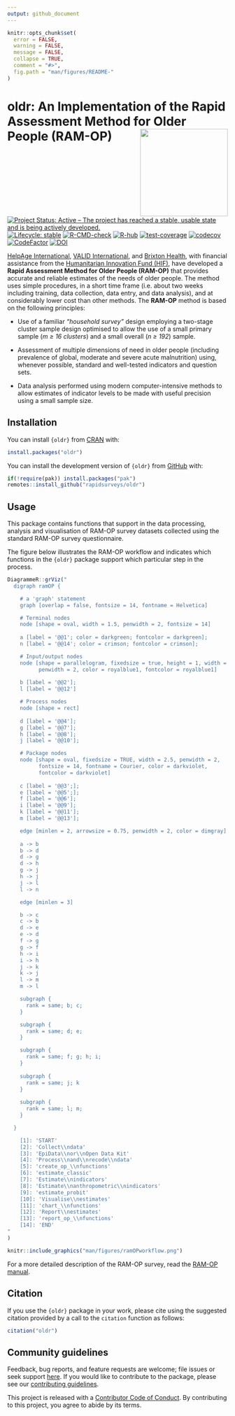 ```yaml
---
output: github_document
---
```


<!-- README.md is generated from README.Rmd. Please edit that file -->

```r
knitr::opts_chunk$set(
  error = FALSE,
  warning = FALSE,
  message = FALSE,
  collapse = TRUE,
  comment = "#>",
  fig.path = "man/figures/README-"
)
```

# oldr: An Implementation of the Rapid Assessment Method for Older People (RAM-OP) <img src="man/figures/logo.png" width="200" align="right" />

<!-- badges: start -->
[![Project Status: Active – The project has reached a stable, usable state and is being actively developed.](https://www.repostatus.org/badges/latest/active.svg)](https://www.repostatus.org/#active)
[![Lifecycle: stable](https://img.shields.io/badge/lifecycle-stable-brightgreen.svg)](https://lifecycle.r-lib.org/articles/stages.html#stable)
[![R-CMD-check](https://github.com/rapidsurveys/oldr/actions/workflows/R-CMD-check.yaml/badge.svg)](https://github.com/rapidsurveys/oldr/actions/workflows/R-CMD-check.yaml)
[![R-hub](https://github.com/rapidsurveys/oldr/actions/workflows/rhub.yaml/badge.svg)](https://github.com/rapidsurveys/oldr/actions/workflows/rhub.yaml)
[![test-coverage](https://github.com/rapidsurveys/oldr/actions/workflows/test-coverage.yaml/badge.svg)](https://github.com/rapidsurveys/oldr/actions/workflows/test-coverage.yaml)
[![codecov](https://codecov.io/gh/rapidsurveys/oldr/branch/main/graph/badge.svg)](https://app.codecov.io/gh/rapidsurveys/oldr)
[![CodeFactor](https://www.codefactor.io/repository/github/rapidsurveys/oldr/badge)](https://www.codefactor.io/repository/github/rapidsurveys/oldr)
[![DOI](https://zenodo.org/badge/105472081.svg)](https://zenodo.org/badge/latestdoi/105472081)
<!-- badges: end -->

[HelpAge International](https://www.helpage.org), [VALID International](http://www.validinternational.org), and [Brixton Health](http://www.brixtonhealth.com), with financial assistance from the [Humanitarian Innovation Fund (HIF)](http://www.elrha.org/hif/home/), have developed a **Rapid Assessment Method for Older People (RAM-OP)** that provides accurate and reliable estimates of the needs of older people. The method uses simple procedures, in a short time frame (i.e. about two weeks including training, data collection, data entry, and data analysis), and at considerably lower cost than other methods. The **RAM-OP** method is based on the following principles:

* Use of a familiar *“household survey”* design employing a two-stage cluster sample design optimised to allow the use of a small primary sample (*m ≥ 16 clusters*) and a small overall (*n ≥ 192*) sample.

* Assessment of multiple dimensions of need in older people (including prevalence of global, moderate and severe acute malnutrition) using, whenever possible, standard and well-tested indicators and question sets.

* Data analysis performed using modern computer-intensive methods to allow estimates of indicator levels to be made with useful precision using a small sample size.

## Installation

You can install `{oldr}` from [CRAN](https://cran.r-project.org) with:

```r
install.packages("oldr")
```

You can install the development version of `{oldr}` from [GitHub](https://github.com/rapidsurveys/oldr) with:

```r
if(!require(pak)) install.packages("pak")
remotes::install_github("rapidsurveys/oldr")
```

## Usage

This package contains functions that support in the data processing, analysis and visualisation of RAM-OP survey datasets collected using the standard RAM-OP survey questionnaire.

The figure below illustrates the RAM-OP workflow and indicates which functions in the `{oldr}` package support which particular step in the process.

```r
DiagrammeR::grViz("
  digraph ramOP {

    # a 'graph' statement
    graph [overlap = false, fontsize = 14, fontname = Helvetica]

    # Terminal nodes
    node [shape = oval, width = 1.5, penwidth = 2, fontsize = 14]
        
    a [label = '@@1'; color = darkgreen; fontcolor = darkgreen];
    n [label = '@@14'; color = crimson; fontcolor = crimson];

    # Input/output nodes
    node [shape = parallelogram, fixedsize = true, height = 1, width = 1.5, 
          penwidth = 2, color = royalblue1, fontcolor = royalblue1]
    
    b [label = '@@2'];
    l [label = '@@12']

    # Process nodes
    node [shape = rect]
  
    d [label = '@@4'];
    g [label = '@@7'];
    h [label = '@@8'];
    j [label = '@@10'];

    # Package nodes
    node [shape = oval, fixedsize = TRUE, width = 2.5, penwidth = 2, 
          fontsize = 14, fontname = Courier, color = darkviolet, 
          fontcolor = darkviolet]
    
    c [label = '@@3';];
    e [label = '@@5';];
    f [label = '@@6'];
    i [label = '@@9'];
    k [label = '@@11'];
    m [label = '@@13'];

    edge [minlen = 2, arrowsize = 0.75, penwidth = 2, color = dimgray]
    
    a -> b
    b -> d
    d -> g
    d -> h
    g -> j
    h -> j
    j -> l
    l -> n

    edge [minlen = 3]

    b -> c
    c -> b
    d -> e
    e -> d
    f -> g
    g -> f
    h -> i
    i -> h
    j -> k
    k -> j
    l -> m
    m -> l

    subgraph {
      rank = same; b; c;
    }

    subgraph {
      rank = same; d; e;
    }

    subgraph {
      rank = same; f; g; h; i;
    }
    
    subgraph {
      rank = same; j; k
    }
    
    subgraph {
      rank = same; l; m;
    }

  }

    [1]: 'START'
    [2]: 'Collect\\ndata'
    [3]: 'EpiData\\nor\\nOpen Data Kit'
    [4]: 'Process\\nand\\nrecode\\ndata'
    [5]: 'create_op_\\nfunctions'
    [6]: 'estimate_classic'
    [7]: 'Estimate\\nindicators'
    [8]: 'Estimate\\nanthropometric\\nindicators'
    [9]: 'estimate_probit'
    [10]: 'Visualise\\nestimates'
    [11]: 'chart_\\nfunctions'
    [12]: 'Report\\nestimates'
    [13]: 'report_op_\\nfunctions'
    [14]: 'END'
"
)
```

```r
knitr::include_graphics("man/figures/ramOPworkflow.png")
```

For a more detailed description of the RAM-OP survey, read the [RAM-OP manual](https://rapidsurveys.io/ramOPmanual/).

## Citation

If you use the `{oldr}` package in your work, please cite using the suggested citation provided by a call to the `citation` function as follows:

```r
citation("oldr")
```

## Community guidelines

Feedback, bug reports, and feature requests are welcome; file issues or seek support [here](https://github.com/rapidsurveys/oldr/issues). If you would like to contribute to the package, please see our [contributing guidelines](https://rapidsurveys.io/oldr/CONTRIBUTING.html).

This project is released with a [Contributor Code of Conduct](https://rapidsurveys.io/oldr/CODE_OF_CONDUCT.html). By contributing to this project, you agree to abide by its terms.
